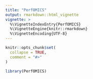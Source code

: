 ```yaml
---
title: "PerfOMICS"
output: rmarkdown::html_vignette
vignette: >
  %\VignetteIndexEntry{PerfOMICS}
  %\VignetteEngine{knitr::rmarkdown}
  %\VignetteEncoding{UTF-8}
---
```


```r
knitr::opts_chunk$set(
  collapse = TRUE,
  comment = "#>"
)
```

```r
library(PerfOMICS)
```
